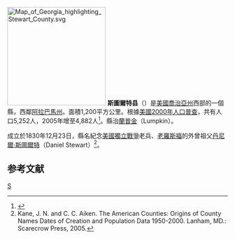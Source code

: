 {{noteTA
|T=zh-hans:斯图尔特县 (佐治亚州);zh-hk:斯圖爾特縣 (喬治亞州);zh-tw:斯圖爾特郡 (喬治亞州);
|1=zh-hans:县;zh-hk:縣;zh-tw:郡;
}}
{{Otheruses|斯圖爾特縣|subject=美國喬治亞州的一個縣|other=同名的事物}}

[[File:Map_of_Georgia_highlighting_Stewart_County.svg|225px]]
'''斯圖爾特县'''（{{lang-en|Stewart County}}）是[[美國|美國]][[喬治亞州|喬治亞州]]西部的一個縣，西鄰[[阿拉巴馬州|阿拉巴馬州]]。面積1,200平方公里。根據[[美國2000年人口普查|美國2000年人口普查]]，共有人口5,252人，2005年增至4,882人<ref>{{Cite web |url=http://www.census.gov/popest/counties/CO-EST2005-01.html |title=存档副本 |access-date=2007-05-09 |archive-url=https://web.archive.org/web/20070407060250/http://www.census.gov/popest/counties/CO-EST2005-01.html |archive-date=2007-04-07 |dead-url=yes }}</ref>。縣治[[蘭普金_(喬治亞州)|蘭普金]]（Lumpkin）。

成立於1830年12月23日，縣名紀念[[美國獨立戰爭|美國獨立戰爭]]老兵、[[老羅斯福|老羅斯福]]的外曾祖父[[丹尼爾·斯圖爾特|丹尼爾·斯圖爾特]]（Daniel Stewart）<ref>Kane, J. N. and C. C. Aiken. The American Counties: Origins of County Names Dates of Creation and Population Data 1950-2000. Lanham, MD.: Scarecrow Press, 2005.</ref>。

==参考文献==
<div class="references-small">
<references />
</div>
{{斯圖爾特縣 (喬治亞州)}}
{{佐治亚州}}
[[Category:佐治亚州行政区划|S]]